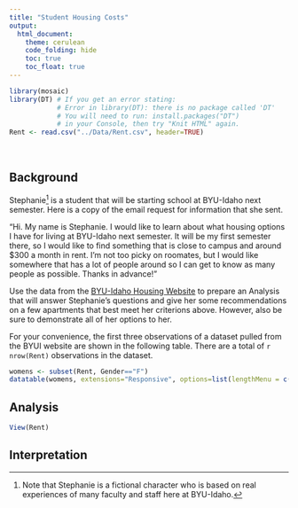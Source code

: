 ```yaml
---
title: "Student Housing Costs"
output: 
  html_document:
    theme: cerulean
    code_folding: hide
    toc: true
    toc_float: true
---
```


```r
library(mosaic)
library(DT) # If you get an error stating: 
            # Error in library(DT): there is no package called 'DT'
            # You will need to run: install.packages("DT") 
            # in your Console, then try "Knit HTML" again.
Rent <- read.csv("../Data/Rent.csv", header=TRUE)
```

<br />

## Background

Stephanie[^1] is a student that will be starting school at BYU-Idaho next semester. Here is a copy of the email request for information that she sent.

"Hi. My name is Stephanie. I would like to learn about what housing options I have for living at BYU-Idaho next semester. It will be my first semester there, so I would like to find something that is close to campus and around $300 a month in rent. I'm not too picky on roomates, but I would like somewhere that has a lot of people around so I can get to know as many people as possible. Thanks in advance!"

Use the data from the [BYU-Idaho Housing Website](https://web.byui.edu/tis/search) to prepare an Analysis that will answer Stephanie's questions and give her some recommendations on a few apartments that best meet her criterions above. However, also be sure to demonstrate all of her options to her.

For your convenience, the first three observations of a dataset pulled from the BYUI website are shown in the following table. There are a total of `r nrow(Rent)` observations in the dataset.

<!-- Hint, you should probably subset the Rent dataset to only show the "Approved Women's Housing" since Stephanie won't be interested in Male Housing options. Also, you can edit this background however you wish when completing your analysis. Notice how this text in green doesn't show up in the HTML output because we used the HTML comment tags around this text. --> 

```r
womens <- subset(Rent, Gender=="F")
datatable(womens, extensions="Responsive", options=list(lengthMenu = c(3,10,30)))
```


## Analysis
```r

View(Rent)
```


## Interpretation









[^1]: Note that Stephanie is a fictional character who is based on real experiences of many faculty and staff here at BYU-Idaho.
